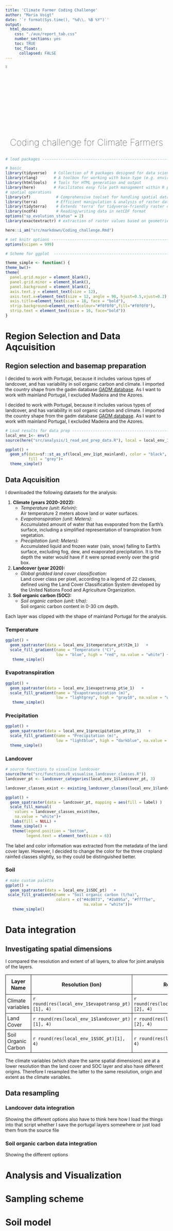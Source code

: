 ```yaml
---
title: 'Climate Farmer Coding Challenge'
author: "Maria Voigt"
date: '`r format(Sys.time(), "%d\\. %B %Y")`'
output:
  html_document:
    css: "./aux/report_tab.css"
    number_sections: yes
    toc: TRUE
    toc_float:
      collapsed: FALSE
---
```



<div class="vspace_big"></div>
<img src="./aux/cropped_climate_farmers.png" alt="Red Line" class="img_center" width= 10% height=5%></img>
<div class="vspace_small"></div>
<p style="font-size:2em; font-weight:100; text-align: center">Coding challenge for Climate Farmers</p>
<div class="vspace_small"></div>


```r
# load packages ---------------------------------------------------------

# basic
library(tidyverse)   # Collection of R packages designed for data science
library(rlang)       # A toolbox for working with base type (e.g. environments)
library(htmltools)   # Tools for HTML generation and output
library(here)        # Facilitates easy file path management within R projects
# spatial operations
library(sf)           # Comprehensive toolset for handling spatial data
library(terra)        # Efficient manipulation & analysis of raster data
library(tidyterra)    # Extends 'terra' for tidyverse-friendly raster operations
library(ncdf4)        # Reading/writing data in netCDF format
options("sp_evolution_status" = 2) 
library(exactextractr) # extraction of raster values based on geometries and resampling

here::i_am("src/markdown/Coding_challenge.Rmd")

# set knitr options ------------------------------------------------------------
options(scipen = 999)

# Scheme for ggplot  ---------------------------------------------------------

theme_simple <- function() {
theme_bw()+
theme(
  panel.grid.major = element_blank(),
  panel.grid.minor = element_blank(),
  panel.background = element_blank(), 
  axis.text.y = element_text(size = 12),
  axis.text.x=element_text(size = 12, angle = 90, hjust=0.5,vjust=0.2),
  axis.title=element_text(size = 18, face = "bold"),
  strip.background=element_rect(colour="#f0f0f0",fill="#f0f0f0"),
  strip.text = element_text(size = 16, face="bold"))
}

```


# Region Selection and Data Aqcuisition
## Region selection and basemap preparation 


I decided to work with Portugal, because it includes various types of landcover,
and has variability in soil organic carbon and climate. I imported the country shape from the gadm database [GADM database](https://gadm.org/download_country.html).
As I want to work with mainland Portugal, I excluded Madeira and the Azores.

I decided to work with Portugal, because it includes various types of landcover,
and has variability in soil organic carbon and climate. I imported the country shape from the gadm database [GADM database](https://gadm.org/download_country.html).
As I want to work with mainland Portugal, I excluded Madeira and the Azores.

```r
# Load results for data prep ----------------------------------------------------
local_env_1<- env()
source(here("src/analysis/1_read_and_prep_data.R"), local = local_env_1, encoding = "UTF-8")

```

```r
ggplot() + 
  geom_sf(data=sf::st_as_sf(local_env_1$pt_mainland), color = "black", 
          fill = "grey")+
  theme_simple()

```

## Data Aqcuisition {.tabset}
<div class="vspace_mid"></div>

I downloaded the following datasets for the analysis:
<div class="p">
<ol>
  <li>
    <strong>Climate (years 2020-2022):</strong>
    <ul>
      <li>
        <em>Temperature (unit: Kelvin):</em><br>
        Air temperature 2 meters above land or water surfaces.
      </li>
      <li>
        <em>Evapotranspiration (unit: Meters):</em><br>
        Accumulated amount of water that has evaporated from the Earth's surface, including a simplified representation of transpiration from vegetation.
      </li>
      <li>
        <em>Precipitation (unit: Meters):</em><br>
        Accumulated liquid and frozen water (rain, snow) falling to Earth's surface, excluding fog, dew, and evaporated precipitation. It is the depth the water would have if it were spread evenly over the grid box.
      </li>
    </ul>
  </li>
  <li>
    <strong>Landcover (year 2020):</strong>
    <ul>
      <li>
        <em>Global gridded land cover classification:</em><br>
        Land cover class per pixel, according to a legend of 22 classes, defined using the Land Cover Classification System developed by the United Nations Food and Agriculture Organization. 
      </li>
    </ul>
  </li>
  <li>
    <strong>Soil organic carbon (SOC):</strong>
    <ul>
      <li>
        <em>Soil organic carbon (unit: t/ha):</em><br>
        Soil organic carbon content in 0-30 cm depth.
      </li>
    </ul>
  </li>
</ol>
</div>
<div class="vspace_small"></div>

Each layer was clipped with the shape of mainland Portugal for the analysis. 
<div class="vspace_small"></div>

### Temperature

```r
ggplot() +
  geom_spatraster(data = local_env_1$temperature_pt$t2m_1)   +
  scale_fill_gradient(name = "Temperature (°C)", 
                      low = "blue", high = "red", na.value = "white") +  # 
   theme_simple()
```  



### Evapotranspiration
```r
ggplot() +
  geom_spatraster(data = local_env_1$evapotransp_pt$e_1)   +
  scale_fill_gradient(name = "Evapotranspiration (m)", 
                      low = "lightgrey", high = "gray10", na.value = "white") +
   theme_simple()
```

### Precipitation
```r
ggplot() +
  geom_spatraster(data = local_env_1$precipitation_pt$tp_1)   +
  scale_fill_gradient(name = "Precipitation (m)", 
                      low = "lightblue", high = "darkblue", na.value = "white") +
  theme_simple()
```

### Landcover
<div class="p">
```r

# source functions to visualise landcover
source(here("src/functions/0_visualise_landcover_classes.R"))
landcover_pt <- landcover_categories(local_env_1$landcover_pt, 3)

landcover_classes_exist <- existing_landcover_classes(local_env_1$landcover_pt, 3)

ggplot() +
  geom_spatraster(data = landcover_pt, mapping = aes(fill = label) )   +
  scale_fill_manual(
    values = landcover_classes_exist$hex,
    na.value = "white")+
   labs(fill = NULL) +
  theme_simple() + 
   theme(legend.position = "bottom",
         legend.text = element_text(size = 6))
```

The  label and color information was extracted from the metadata of the land cover layer. However, I decided to change the color for the three cropland rainfed classes 
slightly, so they could be distinguished better.
</div>
<div class="vspace_small"></div>

### Soil
```r
# make custom palette
ggplot() +
  geom_spatraster(data = local_env_1$SOC_pt)   +
 scale_fill_gradientn(name = "Soil organic carbon (t/ha)",
                      colors = c("#4c0073", "#2a895a", "#ffffbe",
                                  na.value = "white"))+
   theme_simple()
```


<div class="vspace_small"></div>



# Data integration

## Investigating spatial dimensions
I compared the resolution and extent of all layers, to allow for joint analysis of the layers. 
<div class="vspace_small"></div>
<div class="p">

<table style="border-collapse: collapse;">
  <tr>
    <th style="padding: 10px; border: 1px solid black;">Layer Name</th>
    <th style="padding: 10px; border: 1px solid black;">Resolution (lon)</th>
    <th style="padding: 10px; border: 1px solid black;">Resolution (lat)</th>
    <th style="padding: 10px; border: 1px solid black;">Origin (lon)</th>
    <th style="padding: 10px; border: 1px solid black;">Origin (lat)</th>
  </tr>
  <tr>
    <td style="padding: 5px; border: 1px solid black;">Climate variables</td>
    <td style="padding: 5px; border: 1px solid black;">`r round(res(local_env_1$evapotransp_pt)[1], 4)`</td>
    <td style="padding: 5px; border: 1px solid black;">`r round(res(local_env_1$evapotransp_pt)[2], 4)`</td>
    <td style="padding: 5px; border: 1px solid black;">`r round(ext(local_env_1$evapotransp_pt)[1], 4)`</td>
    <td style="padding: 5px; border: 1px solid black;">`r round(ext(local_env_1$evapotransp_pt)[3], 4)`</td>
  </tr>
  <tr>
    <td style="padding: 5px; border: 1px solid black;">Land Cover</td>
    <td style="padding: 5px; border: 1px solid black;">`r round(res(local_env_1$landcover_pt)[1], 4)`</td>
    <td style="padding: 5px; border: 1px solid black;">`r round(res(local_env_1$landcover_pt)[2], 4)`</td>
    <td style="padding: 5px; border: 1px solid black;">`r round(ext(local_env_1$landcover_pt)[1], 4)`</td>
    <td style="padding: 5px; border: 1px solid black;">`r round(ext(local_env_1$landcover_pt)[3], 4)`</td>
  </tr>
  <tr>
    <td style="padding: 5px; border: 1px solid black;">Soil Organic Carbon</td>
    <td style="padding: 5px; border: 1px solid black;">`r round(res(local_env_1$SOC_pt)[1], 4)`</td>
    <td style="padding: 5px; border: 1px solid black;">`r round(res(local_env_1$SOC_pt)[2], 4)`</td>
    <td style="padding: 5px; border: 1px solid black;">`r round(ext(local_env_1$SOC_pt)[1], 4)`</td>
    <td style="padding: 5px; border: 1px solid black;">`r round(ext(local_env_1$SOC_pt)[3], 4)`</td>
  </tr>
</table>


</div>

<div class="vspace_small"></div>
The climate variables (which share the same spatial dimensions) are at a lower resolution than the land cover and SOC layer and also have different origins. Therefore I resampled the latter to the same resolution, origin and extent as the climate variables. 

## Data resampling {.tabset}
### Landcover data integration
Showing the different options
also have to think here how I load the things into that script
whether I save the portugal layers somewhere or just load them from
the source file

### Soil organic carbon data integration
Showing the different options

# Analysis and Visualization

# Sampling scheme


# Soil model


